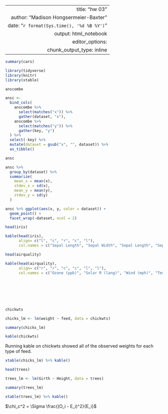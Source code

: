  ---
  title: "hw 03"
  author: "Madison Hongsermeier-Baxter"
  date: "`r format(Sys.time(), '%d %B %Y')`"
  output: html_notebook
  editor_options: 
    chunk_output_type: inline
  ---



```r
summary(cars)
```


```r
library(tidyverse)
library(knitr)
library(xtable)
```

```r
anscombe
```

```r
ansc <-
  bind_cols(
    anscombe %>% 
      select(matches("x")) %>% 
      gather(dataset, "x"),
    anscombe %>% 
      select(matches("y")) %>% 
      gather(key, "y")
  ) %>%
  select(-key) %>% 
  mutate(dataset = gsub("x", "", dataset)) %>%  
  as_tibble()
```

```r
ansc
```

```r
ansc %>%
  group_by(dataset) %>%
  summarize(
    mean_x = mean(x),
    stdev_x = sd(x), 
    mean_y = mean(y),
    stdev_y = sd(y)
  ) 
```

```r
ansc %>% ggplot(aes(x, y, color = dataset)) + 
  geom_point() +
  facet_wrap(~dataset, ncol = 2)
```

```r
head(iris)
```

```r
kable(head(iris), 
      align= c("l", "c", "r", "c", "l"),
      col.names = c("Sepal Length", "Sepal Width", "Sepal Length", "Sepal Width", "Species"))
```

```r
head(airquality)
```

```r
kable(head(airquality),
      align= c("r", "r", "c", "c", "l", "l"),
      col.names = c("Ozone (ppb)", "Solar R (lang)", "Wind (mph)", "Temp (°F)", "Month", "Day"))

    
    
    
    
    

```
```r
chickwts
```

```r
chicks_lm <- lm(weight ~ feed, data = chickwts)

summary(chicks_lm)
```

```r
kable(chickwts)
```

Running kable on chickwts showed all of the observed weights for each type of feed.


```r
xtable(chicks_lm) %>% kable()
```
```r
head(trees)
```

```r
trees_lm <- lm(Girth ~ Height, data = trees)

summary(trees_lm)
```

```r
xtable(trees_lm) %>% kable()
```


$\chi_c^2 = \Sigma \frac{(O_i - E_i)^2}{E_i}$
